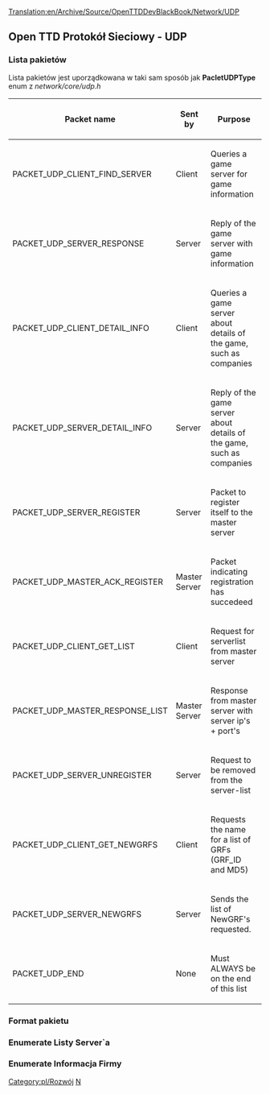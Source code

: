 [[Translation:en/Archive/Source/OpenTTDDevBlackBook/Network/UDP]]
 
<!--{{DevDoc}}-->{{pl/Development/Rozwój}}

==Open TTD Protokół Sieciowy - UDP==
===Lista pakietów===
Lista pakietów jest uporządkowana w taki sam sposób jak '''PacletUDPType''' enum z ''network/core/udp.h''
{| border="1"
!Packet name
!Sent by
!Purpose
|-
|PACKET_UDP_CLIENT_FIND_SERVER
|Client
|Queries a game server for game information
|-
|PACKET_UDP_SERVER_RESPONSE
|Server
|Reply of the game server with game information
|-
|PACKET_UDP_CLIENT_DETAIL_INFO
|Client
|Queries a game server about details of the game, such as companies
|-
|PACKET_UDP_SERVER_DETAIL_INFO
|Server
|Reply of the game server about details of the game, such as companies
|-
|PACKET_UDP_SERVER_REGISTER
|Server
|Packet to register itself to the master server
|-
|PACKET_UDP_MASTER_ACK_REGISTER
|Master Server
|Packet indicating registration has succedeed
|-
|PACKET_UDP_CLIENT_GET_LIST
|Client
|Request for serverlist from master server
|-
|PACKET_UDP_MASTER_RESPONSE_LIST
|Master Server
|Response from master server with server ip's + port's
|-
|PACKET_UDP_SERVER_UNREGISTER
|Server
|Request to be removed from the server-list
|-
|PACKET_UDP_CLIENT_GET_NEWGRFS
|Client
|Requests the name for a list of GRFs (GRF_ID and MD5)
|-
|PACKET_UDP_SERVER_NEWGRFS
|Server
|Sends the list of NewGRF's requested.
|-
|PACKET_UDP_END
|None
|Must ALWAYS be on the end of this list!! (period)
|}

===Format pakietu===
===Enumerate Listy Server`a===
===Enumerate Informacja Firmy===
<!--[[Category:Development]][[Category:OpenTTDDevBlackBook|N]]-->
[[Category:pl/Rozwój]][[Category:pl/Archive/Source/OpenTTDDevBlackBook|N]]